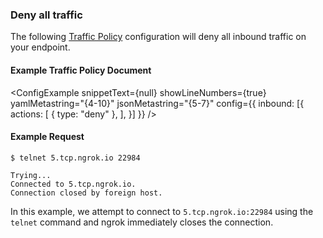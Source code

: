 
### Deny all traffic

The following [Traffic Policy](/docs/http/traffic-policy/index.mdx) 
configuration will deny all inbound traffic on your endpoint.

#### Example Traffic Policy Document

<ConfigExample
  snippetText={null}
  showLineNumbers={true}
  yamlMetastring="{4-10}"
  jsonMetastring="{5-7}"
  config={{
    inbound: [{
      actions: [
        {
          type: "deny"
        },
      ],
    }]
  }}
/>

#### Example Request

```curl
$ telnet 5.tcp.ngrok.io 22984

Trying...
Connected to 5.tcp.ngrok.io.
Connection closed by foreign host.
```

In this example, we attempt to connect to `5.tcp.ngrok.io:22984` using the 
`telnet` command and ngrok immediately closes the connection.
